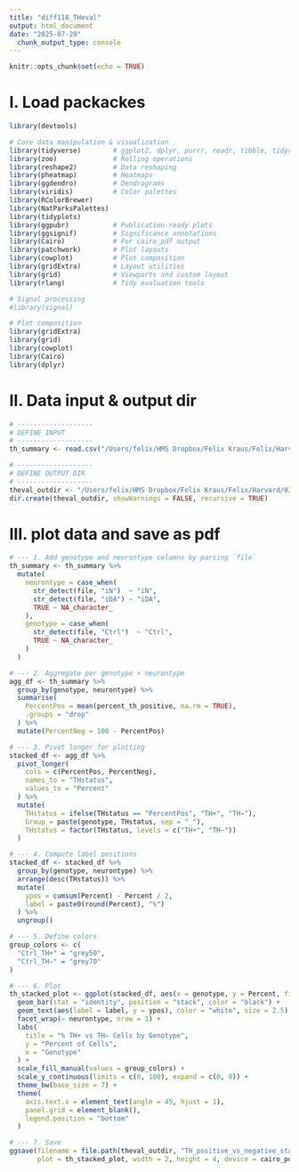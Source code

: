 ```yaml
---
title: "diff118_THeval"
output: html_document
date: "2025-07-29"
  chunk_output_type: console
---
```


```r
knitr::opts_chunk$set(echo = TRUE)
```

# I. Load packackes
```r
library(devtools)

# Core data manipulation & visualization
library(tidyverse)        # ggplot2, dplyr, purrr, readr, tibble, tidyr, stringr
library(zoo)              # Rolling operations
library(reshape2)         # Data reshaping
library(pheatmap)         # Heatmaps
library(ggdendro)         # Dendrograms
library(viridis)          # Color palettes
library(RColorBrewer)
library(NatParksPalettes)
library(tidyplots)
library(ggpubr)           # Publication-ready plots
library(ggsignif)         # Significance annotations
library(Cairo)            # For cairo_pdf output
library(patchwork)        # Plot layouts
library(cowplot)          # Plot composition
library(gridExtra)        # Layout utilities
library(grid)             # Viewports and custom layout
library(rlang)            # Tidy evaluation tools

# Signal processing
#library(signal)

# Plot composition
library(gridExtra)
library(grid)
library(cowplot)
library(Cairo)
library(dplyr)

```



# II. Data input & output dir 
```r
# -------------------
# DEFINE INPUT  
# -------------------
th_summary <- read.csv("/Users/felix/HMS Dropbox/Felix Kraus/Felix/Harvard/03_LSD-PD/Microscopy/20240417_diff118_iN-iDA_test_d23_Ctrl-SMPD1-ASAH1/THeval/results/TH_quantification_summary.csv")

# -------------------
# DEFINE OUTPUT DIR  
# -------------------
theval_outdir <- "/Users/felix/HMS Dropbox/Felix Kraus/Felix/Harvard/03_LSD-PD/Microscopy/20240417_diff118_iN-iDA_test_d23_Ctrl-SMPD1-ASAH1/THeval/eval"
dir.create(theval_outdir, showWarnings = FALSE, recursive = TRUE)

```



# III. plot data and save as pdf
```r
# --- 1. Add genotype and neurontype columns by parsing `file`
th_summary <- th_summary %>%
  mutate(
    neurontype = case_when(
      str_detect(file, "iN")  ~ "iN",
      str_detect(file, "iDA") ~ "iDA",
      TRUE ~ NA_character_
    ),
    genotype = case_when(
      str_detect(file, "Ctrl")  ~ "Ctrl",
      TRUE ~ NA_character_
    )
  )

# --- 2. Aggregate per genotype × neurontype
agg_df <- th_summary %>%
  group_by(genotype, neurontype) %>%
  summarise(
    PercentPos = mean(percent_th_positive, na.rm = TRUE),
    .groups = "drop"
  ) %>%
  mutate(PercentNeg = 100 - PercentPos)

# --- 3. Pivot longer for plotting
stacked_df <- agg_df %>%
  pivot_longer(
    cols = c(PercentPos, PercentNeg),
    names_to = "THstatus",
    values_to = "Percent"
  ) %>%
  mutate(
    THstatus = ifelse(THstatus == "PercentPos", "TH+", "TH−"),
    Group = paste(genotype, THstatus, sep = "_"),
    THstatus = factor(THstatus, levels = c("TH+", "TH−"))
  )

# --- 4. Compute label positions
stacked_df <- stacked_df %>%
  group_by(genotype, neurontype) %>%
  arrange(desc(THstatus)) %>%
  mutate(
    ypos = cumsum(Percent) - Percent / 2,
    label = paste0(round(Percent), "%")
  ) %>%
  ungroup()

# --- 5. Define colors
group_colors <- c(
  "Ctrl_TH+" = "grey50",
  "Ctrl_TH−" = "grey70"
)

# --- 6. Plot
th_stacked_plot <- ggplot(stacked_df, aes(x = genotype, y = Percent, fill = Group)) +
  geom_bar(stat = "identity", position = "stack", color = "black") +
  geom_text(aes(label = label, y = ypos), color = "white", size = 2.5) +
  facet_wrap(~ neurontype, nrow = 1) +
  labs(
    title = "% TH+ vs TH− Cells by Genotype",
    y = "Percent of Cells",
    x = "Genotype"
  ) +
  scale_fill_manual(values = group_colors) +
  scale_y_continuous(limits = c(0, 100), expand = c(0, 0)) +
  theme_bw(base_size = 7) +
  theme(
    axis.text.x = element_text(angle = 45, hjust = 1),
    panel.grid = element_blank(),
    legend.position = "bottom"
  )

# --- 7. Save
ggsave(filename = file.path(theval_outdir, "TH_positive_vs_negative_stacked.pdf"),
       plot = th_stacked_plot, width = 2, height = 4, device = cairo_pdf)
```
